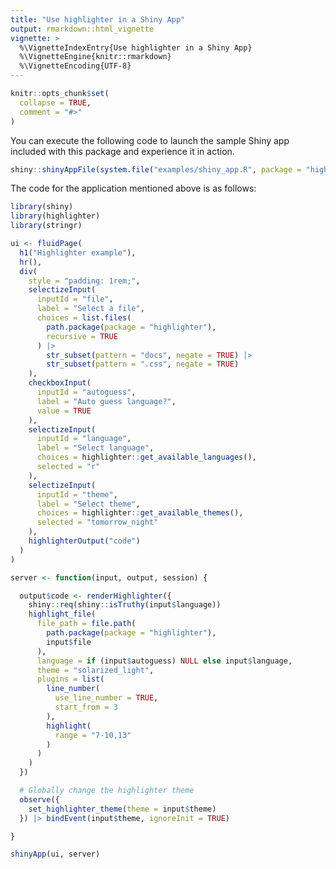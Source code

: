 ```yaml
---
title: "Use highlighter in a Shiny App"
output: rmarkdown::html_vignette
vignette: >
  %\VignetteIndexEntry{Use highlighter in a Shiny App}
  %\VignetteEngine{knitr::rmarkdown}
  %\VignetteEncoding{UTF-8}
---
```


```r
knitr::opts_chunk$set(
  collapse = TRUE,
  comment = "#>"
)
```

You can execute the following code to launch the sample Shiny app included with this package and
experience it in action.

```r
shiny::shinyAppFile(system.file("examples/shiny_app.R", package = "highlighter"))
```

The code for the application mentioned above is as follows:

```r
library(shiny)
library(highlighter)
library(stringr)

ui <- fluidPage(
  h1("Highlighter example"),
  hr(),
  div(
    style = "padding: 1rem;",
    selectizeInput(
      inputId = "file",
      label = "Select a file",
      choices = list.files(
        path.package(package = "highlighter"),
        recursive = TRUE
      ) |>
        str_subset(pattern = "docs", negate = TRUE) |>
        str_subset(pattern = ".css", negate = TRUE)
    ),
    checkboxInput(
      inputId = "autoguess",
      label = "Auto guess language?",
      value = TRUE
    ),
    selectizeInput(
      inputId = "language",
      label = "Select language",
      choices = highlighter::get_available_languages(),
      selected = "r"
    ),
    selectizeInput(
      inputId = "theme",
      label = "Select theme",
      choices = highlighter::get_available_themes(),
      selected = "tomorrow_night"
    ),
    highlighterOutput("code")
  )
)

server <- function(input, output, session) {

  output$code <- renderHighlighter({
    shiny::req(shiny::isTruthy(input$language))
    highlight_file(
      file_path = file.path(
        path.package(package = "highlighter"),
        input$file
      ),
      language = if (input$autoguess) NULL else input$language,
      theme = "solarized_light",
      plugins = list(
        line_number(
          use_line_number = TRUE,
          start_from = 3
        ),
        highlight(
          range = "7-10,13"
        )
      )
    )
  })

  # Globally change the highlighter theme
  observe({
    set_highlighter_theme(theme = input$theme)
  }) |> bindEvent(input$theme, ignoreInit = TRUE)

}

shinyApp(ui, server)
```
